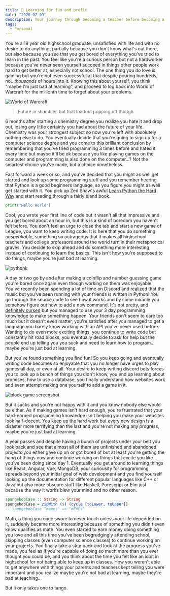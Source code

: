 ```yaml
---
title: 🧠 Learning for fun and profit
date: "2020-07-09"
description: Your journey through becoming a teacher before becoming a student.
tags:
  - Personal
---
```


You're a 19 year old highschool graduate, unsafisfied with life and with no desire to do anything, partially because you don't know what's out there, but also because you see that you get bored of everything you've tried to learn in the past. You feel like you're a curious person but not a hardworker because you've never seen yourself succeed in things other people work hard to get better at, especially not school. The one thing you _do_ love is gaming but you're not even successful at that despite pouring hundreds, no.. _thousands_ of hours into it. Knowing this about yourself, you think "maybe I'm just bad at learning", and proceed to log back into World of Warcraft for the millionth time to forget about your problems.

![World of Warcraft](./wow_screenshot.png)

> Future in shambles but that loadout popping off though

6 months after starting a chemistry degree you realize you hate it and drop out, losing any little certainty you had about the future of your life. Chemistry was your strongest subject so now you're left with absolutely nothing else to do. You eventually decide that you're going to sign up for a computer science degree and you come to this brilliant conclusion by remembering that you've tried programming 3 times before and hated it every time but maybe it'll be ok because you like playing games on the computer and programming is also done on the computer...? Not the smartest choice you've made, but a choice nonetheless.

Fast forward a week or so, and you've decided that you might as well get started and look up some programming stuff and you remember hearing that Python is a good beginners language, so you figure you might as well get started with it. You pick up Zed Shaw's awful [Learn Python the Hard Way](https://learnpythonthehardway.org/python3/) and start reading through a fairly bland book.

```py
print("Hello World")
```

Cool, you wrote your first line of code but it wasn't all that impressive and you get bored about an hour in, but this is a kind of boredom you haven't felt before. You don't feel an urge to close the tab and start a new game of League, you want to keep writing code. It is here that you do something _unspeakable_, something so outrageous that it makes all highschool teachers and college professors around the world turn in their metaphorical graves. You decide to skip ahead and do something more interesting instead of continuing to learn the basics. This isn't how you're supposed to do things, maybe you're just bad at learning.

![pythonk](./pythonk.png)

A day or two go by and after making a coinflip and number guessing game you're bored once again even though working on them was enjoyable. You've recently been spending a lot of time on Discord and realized that the music bot you've been running with your friends is written in Python! You go through the source code to see how it works and by some miracle you somehow figure out how to add a new command. It's not pretty, and [definitely cursed](https://gist.github.com/narigon/522a615bc065fbe37490527c7bc3f679) but you managed to use your 3 day programming knowledge to make something happen. Your friends don't seem to care too much but it doesn't even matter, you're satisfied after you managed to get a language you barely know working with an API you've never used before. Wanting to do even more exciting things, you continue to write code but constantly hit road blocks, you eventually decide to ask for help but the people end up telling you you suck and need to learn how to program... maybe you're just bad at learning.

But you've found something you find fun! So you keep going and eventually writing code becomes so enjoyable that you no longer have urges to play games all day, or even at all. Your desire to keep writing discord bots forces you to look up a bunch of things you didn't know, you end up learning about promises, how to use a database, you finally understand how websites work and even attempt making one yourself to add a game in it.

![block game screenshot](./end_my_misery.jpg)

But it sucks and you're not happy with it and you know nobody else would be either. As if making games isn't hard enough, you're frustrated that your hard-earned programming knowledge isn't helping you make your websites look half-decent. You keep up the hard work but every new design is a disaster more terrifying than the last and you're not making any progress, maybe you're just bad at learning.

A year passes and despite having a bunch of projects under your belt you look back and see that almost all of them are unfinished and abandoned projects you either gave up on or got bored of but at least you're getting the hang of things now and continue working on things that excite you like you've been doing since day 1. Eventually you get around to learning things like React, Angular, Vue, MongoDB, your curiousity for programming spreads beyond your initial goal of web development and you find yourself looking up the documentation for different popular languages like C++ or Java but also more obscure stuff like Haskell, Purescript or Elm just because the way it works blew your mind and no other reason.

```hs
spongebobCase :: String -> String
spongebobCase = zipWith ($) (cycle [toLower, toUpper])
-- spongebobCase "memes" => "mEmEs"
```

Math, a thing you once swore to never touch unless your life depended on it, suddenly became more interesting because of something you didn't even know qualifies as math. You even started to earn money doing something you love and all this time you've been begrudgingly attending school, skipping classes (even computer science classes) to continue working on your projects. You finally take a step back and look at the progress you've made, you feel as if you're capable of doing so much more than you ever thought you could be, and you think about the time you felt like an idiot in highschool for not being able to keep up in classes. How you weren't able to get anywhere with things your parents and teachers kept telling you were important and you realize maybe you're not bad at learning, maybe they're bad at teaching...

But it only takes one to tango.
